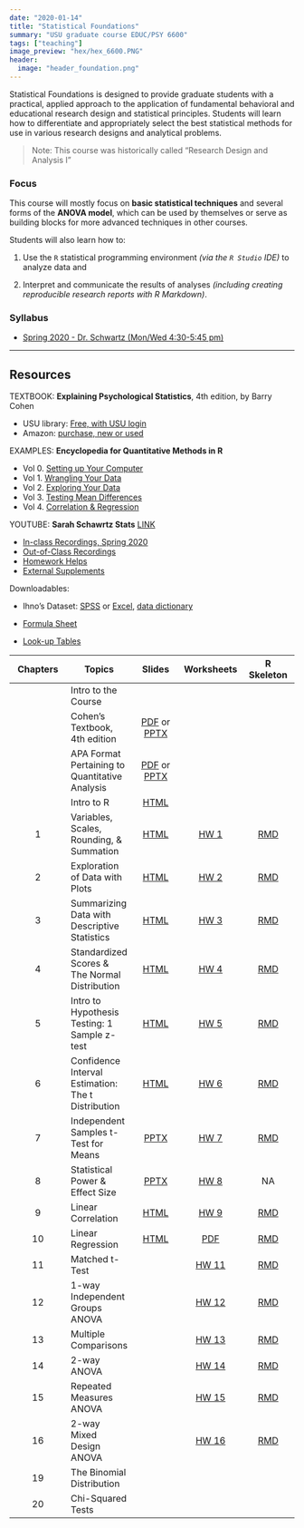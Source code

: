 ```yaml
---
date: "2020-01-14"
title: "Statistical Foundations"
summary: "USU graduate course EDUC/PSY 6600"
tags: ["teaching"]
image_preview: "hex/hex_6600.PNG"
header:
  image: "header_foundation.png"
---
```



<!-- Note: image relative to `static/img/` folder  -->



Statistical Foundations is designed to provide graduate students with a practical, applied approach to the application of fundamental behavioral and educational research design and statistical principles. Students will learn how to differentiate and appropriately select the best statistical methods for use in various research designs and analytical problems. 


> Note: This course was historically called "Research Design and
Analysis I"


### Focus

This course will mostly focus on **basic statistical techniques** and several forms of the **ANOVA model**, which can be used by themselves or serve as building blocks for more advanced techniques in other courses. 

Students will also learn how to:    

1. Use the `R` statistical programming environment *(via the `R Studio` IDE)* to analyze data and     

2. Interpret and communicate the results of analyses *(including creating reproducible research reports with R Markdown)*.


### Syllabus

* [Spring 2020 - Dr. Schwartz (Mon/Wed 4:30-5:45 pm)](https://cehs-research.github.io/PSY-6600_public/syllabi/EDUCPSY 6600 Syllabus Spr2020.pdf)

-----

## Resources

TEXTBOOK: **Explaining Psychological Statistics**, 4th edition, by Barry Cohen    

* USU library: [Free, with USU login](http://site.ebrary.com/lib/usulibraries/reader.action?docID=10809658)    
* Amazon: [purchase, new or used](https://www.amazon.com/Explaining-Psychological-Statistics-Barry-Cohen/dp/1118436601/ref=sr_1_1?crid=3KP6RN97BRFG2&keywords=explaining+psychological+statistics&qid=1579810220&sprefix=explaining+psych%2Caps%2C217&sr=8-1)    
    

EXAMPLES: **Encyclopedia for Quantitative Methods in R **   

* Vol 0. [Setting up Your Computer](https://cehs-research.github.io/eBook_install) 
* Vol 1. [Wrangling Your Data](https://cehs-research.github.io/eBook_wrangle/)
* Vol 2. [Exploring Your Data](https://cehs-research.github.io/eBook_explore/)    
* Vol 3. [Testing Mean Differences](https://cehs-research.github.io/eBook_ANOVA/)  
* Vol 4. [Correlation & Regression](https://cehs-research.github.io/eBook_regression/)
    
    
YOUTUBE: **Sarah Schawrtz Stats** [LINK](https://www.youtube.com/channel/UCbkTRp5FeSNIWeueyqBVPkA)        

* [In-class Recordings, Spring 2020](https://www.youtube.com/playlist?list=PLtAksNetLqNomhHOTNxzqJMSHFvOO1tHz)    
* [Out-of-Class Recordings](https://www.youtube.com/playlist?list=PLtAksNetLqNoh7t3iiTYzhDtkojPpRQdG)    
* [Homework Helps](https://www.youtube.com/playlist?list=PLtAksNetLqNpF9LFkhxCTNcojQOP0G9ep)    
* [External Supplements](https://www.youtube.com/playlist?list=PLtAksNetLqNpipLedQsj8YtxdwnhUXet2)    
    
Downloadables:      

* Ihno's Dataset: [SPSS](https://cehs-research.github.io/PSY-6600_public/Data/Ihno_dataset.sav) or [Excel](https://cehs-research.github.io/PSY-6600_public/Data/Ihno_dataset.xls), [data dictionary](https://cehs-research.github.io/PSY-6600_public/Data/Appendix C Ihno Data Key.pdf)

* [Formula Sheet](https://cehs-research.github.io/PSY-6600_public/psy6600 formula sheet (filled in).pdf)     
* [Look-up Tables](https://cehs-research.github.io/PSY-6600_public/psy6600 statistical tables.pdf)     



| Chapters | Topics | Slides | Worksheets | R Skeleton |
|:-------:| ------- |:------:|:------:|:------:|
|    | Intro to the Course | | | |
|    | Cohen's Textbook, 4th edition |  [PDF](https://cehs-research.github.io/PSY-6600_public/slides/ch0_cohen_textbook_4ed.pdf) or [PPTX](https://cehs-research.github.io/PSY-6600_public/slides/ch0_cohen_textbook_4ed.pptx) | | |
|    | APA Format Pertaining to Quantitative Analysis | [PDF](https://cehs-research.github.io/PSY-6600_public/slides/ch0_apa_6th.pdf) or [PPTX](https://cehs-research.github.io/PSY-6600_public/slides/ch0_apa_6th.pptx) | |
|    | Intro to R | [HTML](https://cehs-research.github.io/PSY-6600_public/slides/ch0_intro_r.html) | | |
| 1  | Variables, Scales, Rounding, & Summation | [HTML](https://cehs-research.github.io/PSY-6600_public/slides/ch1_intro_stat.html)  |  [HW 1](https://cehs-research.github.io/PSY-6600_public/assignments/hw1_worksheet.pdf)| [RMD](https://cehs-research.github.io/PSY-6600_public/assignments/Chapter 1 Assignment R Skeleton.Rmd) |
| 2  | Exploration of Data with Plots | [HTML](https://cehs-research.github.io/PSY-6600_public/slides/ch2_plots.html)  |  [HW 2](https://cehs-research.github.io/PSY-6600_public/assignments/hw2_worksheet.pdf)| [RMD](https://cehs-research.github.io/PSY-6600_public/assignments/Chapter 2 Assignment R Skeleton.Rmd) |
| 3  | Summarizing Data with Descriptive Statistics | [HTML](https://cehs-research.github.io/PSY-6600_public/slides/ch3_center_spread.html)  |  [HW 3](https://cehs-research.github.io/PSY-6600_public/assignments/hw3_worksheet.pdf)| [RMD](https://cehs-research.github.io/PSY-6600_public/assignments/Chapter 3 Assignment R Skeleton.Rmd) |
| 4  | Standardized Scores & The Normal Distribution | [HTML](https://cehs-research.github.io/PSY-6600_public/slides/ch4_z_scores.html) |  [HW 4](https://cehs-research.github.io/PSY-6600_public/assignments/hw4_worksheet.pdf)| [RMD](https://cehs-research.github.io/PSY-6600_public/assignments/Chapter 4 Assignment R Skeleton.Rmd) |
| 5  | Intro to Hypothesis Testing: 1 Sample z-test | [HTML](https://cehs-research.github.io/PSY-6600_public/slides/ch5_inference.html)| [HW 5](https://cehs-research.github.io/PSY-6600_public/assignments/hw5_worksheet.pdf) | [RMD](https://cehs-research.github.io/PSY-6600_public/assignments/Chapter 5 Assignment R Skeleton.Rmd) |
| 6  | Confidence Interval Estimation: The t Distribution | [HTML](https://cehs-research.github.io/PSY-6600_public/slides/ch6_ci_t-dist.html) | [HW 6](https://cehs-research.github.io/PSY-6600_public/assignments/hw6_worksheet.pdf) | [RMD](https://cehs-research.github.io/PSY-6600_public/assignments/Chapter 6 Assignment R Skeleton.Rmd) |
| 7  | Independent Samples t-Test for Means | [PPTX](https://cehs-research.github.io/PSY-6600_public/slides/ch7_t-test.pptx)| [HW 7](https://cehs-research.github.io/PSY-6600_public/assignments/hw7_worksheet.pdf) | [RMD](https://cehs-research.github.io/PSY-6600_public/assignments/Chapter 7 Assignment R Skeleton.Rmd) |
| 8  | Statistical Power & Effect Size | [PPTX](https://cehs-research.github.io/PSY-6600_public/slides/ch8_power.pptx)| [HW 8](https://cehs-research.github.io/PSY-6600_public/assignments/hw8_worksheet.pdf) | NA |
| 9  | Linear Correlation | [HTML](https://cehs-research.github.io/PSY-6600_public/slides/ch9_cor.html) | [HW 9](https://cehs-research.github.io/PSY-6600_public/assignments/hw9_worksheet.pdf) | [RMD](https://cehs-research.github.io/PSY-6600_public/assignments/Chapter 9 Assignment R Skeleton.Rmd) |
| 10 | Linear Regression | [HTML](https://cehs-research.github.io/PSY-6600_public/slides/ch10_reg.html) | [PDF](https://cehs-research.github.io/PSY-6600_public/assignments/hw10_worksheet.pdf)| [RMD](https://cehs-research.github.io/PSY-6600_public/assignments/Chapter 10 Assignment R Skeleton.Rmd) |
| 11 | Matched t-Test | | [HW 11](https://cehs-research.github.io/PSY-6600_public/assignments/hw11_worksheet.pdf)| [RMD](https://cehs-research.github.io/PSY-6600_public/assignments/Chapter 11 Assignment R Skeleton.Rmd) |
| 12 | 1-way Independent Groups ANOVA | |  [HW 12](https://cehs-research.github.io/PSY-6600_public/assignments/hw12_worksheet.pdf)| [RMD](https://cehs-research.github.io/PSY-6600_public/assignments/Chapter 12 Assignment R Skeleton.Rmd) |
| 13 | Multiple Comparisons | |  [HW 13](https://cehs-research.github.io/PSY-6600_public/assignments/hw13_worksheet.pdf)| [RMD](https://cehs-research.github.io/PSY-6600_public/assignments/Chapter 13 Assignment R Skeleton.Rmd) |
| 14 | 2-way ANOVA | |  [HW 14](https://cehs-research.github.io/PSY-6600_public/assignments/hw14_worksheet.pdf)| [RMD](https://cehs-research.github.io/PSY-6600_public/assignments/Chapter 14 Assignment R Skeleton.Rmd) |
| 15 | Repeated Measures ANOVA | |  [HW 15](https://cehs-research.github.io/PSY-6600_public/assignments/hw15_worksheet.pdf)| [RMD](https://cehs-research.github.io/PSY-6600_public/assignments/Chapter 15 Assignment R Skeleton.Rmd)  |
| 16 | 2-way Mixed Design ANOVA | |  [HW 16](https://cehs-research.github.io/PSY-6600_public/assignments/hw16_worksheet.pdf)| [RMD](https://cehs-research.github.io/PSY-6600_public/assignments/Chapter 16 Assignment R Skeleton.Rmd) |
| 19 | The Binomial Distribution | | | |
| 20 | Chi-Squared Tests | | | |


